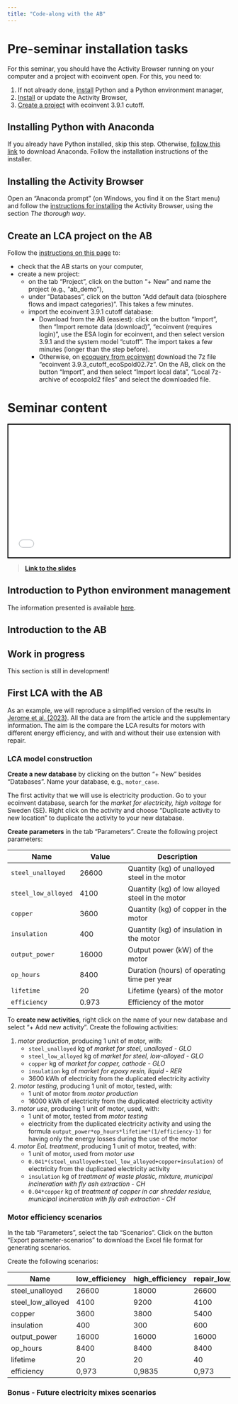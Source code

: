 ```yaml
---
title: "Code-along with the AB"
---
```


# Pre-seminar installation tasks

For this seminar, you should have the Activity Browser running on your computer and a project with ecoinvent open. For this, you need to:

1.  If not already done, [install](seminar_ab.qmd#installing-python-with-anaconda) Python and a Python environment manager,
2.  [Install](seminar_ab.qmd#installing-the-activity-browser) or update the Activity Browser,
3.  [Create a project](seminar_ab.qmd#create-an-lca-project-on-the-ab) with ecoinvent 3.9.1 cutoff.

## Installing Python with Anaconda

If you already have Python installed, skip this step. Otherwise, [follow this link](https://www.anaconda.com/download/) to download Anaconda. Follow the installation instructions of the installer.

## Installing the Activity Browser

Open an "Anaconda prompt" (on Windows, you find it on the Start menu) and follow the [instructions for installing](https://github.com/LCA-ActivityBrowser/activity-browser#installation) the Activity Browser, using the section *The thorough way*.

## Create an LCA project on the AB

Follow the [instructions on this page](https://github.com/LCA-ActivityBrowser/activity-browser#getting-started) to:

-   check that the AB starts on your computer,
-   create a new project:
    -   on the tab "Project", click on the button "+ New" and name the project (e.g., "ab_demo"),
    -   under "Databases", click on the button "Add default data (biosphere flows and impact categories)". This takes a few minutes.
    -   import the ecoinvent 3.9.1 cutoff database:
        -   Download from the AB (easiest): click on the button "Import", then "Import remote data (download)", "ecoinvent (requires login)", use the ESA login for ecoinvent, and then select version 3.9.1 and the system model "cutoff". The import takes a few minutes (longer than the step before).
        -   Otherwise, on [ecoquery from ecoinvent](https://ecoquery.ecoinvent.org/3.9.1/cutoff/files) download the 7z file "ecoinvent 3.9.3_cutoff_ecoSpold02.7z". On the AB, click on the button "Import", and then select "Import local data", "Local 7z-archive of ecospold2 files" and select the downloaded file.

# Seminar content

<div>

```{=html}
<iframe class="slide-deck" height="300" width="500" style="border:2px solid black;" src="presentations/presentation_seminar_ab.html"></iframe>
```

</div>

> [**Link to the slides**](presentations/presentation_seminar_ab.html)

## Introduction to Python environment management

The information presented is available [here](python.qmd#managing-python-virtual-environments).

## Introduction to the AB

::: callout-caution
## Work in progress

This section is still in development!
:::

## First LCA with the AB

As an example, we will reproduce a simplified version of the results in [Jerome et al. (2023)](https://doi.org/10.1016/j.resconrec.2023.107038). All the data are from the article and the supplementary information. The aim is the compare the LCA results for motors with different energy efficiency, and with and without their use extension with repair.

### LCA model construction

**Create a new database** by clicking on the button "+ New" besides "Databases". Name your database, e.g., `motor_case`.

The first activity that we will use is electricity production. Go to your ecoinvent database, search for the *market for electricity, high voltage* for Sweden (SE). Right click on the activity and choose "Duplicate activity to new location" to duplicate the activity to your new database.

**Create parameters** in the tab "Parameters". Create the following project parameters:

| Name                | Value | Description                                     |
|-----------------|-----------------|--------------------------------------|
| `steel_unalloyed`   | 26600 | Quantity (kg) of unalloyed steel in the motor   |
| `steel_low_alloyed` | 4100  | Quantity (kg) of low alloyed steel in the motor |
| `copper`            | 3600  | Quantity (kg) of copper in the motor            |
| `insulation`        | 400   | Quantity (kg) of insulation in the motor        |
| `output_power`      | 16000 | Output power (kW) of the motor                  |
| `op_hours`          | 8400  | Duration (hours) of operating time per year     |
| `lifetime`          | 20    | Lifetime (years) of the motor                   |
| `efficiency`        | 0.973 | Efficiency of the motor                         |

To **create new activities**, right click on the name of your new database and select "+ Add new activity". Create the following activities:

1.  *motor production*, producing 1 unit of motor, with:
    -   `steel_unalloyed` kg of *market for steel, unalloyed - GLO*
    -   `steel_low_alloyed` kg of *market for steel, low-alloyed - GLO*
    -   `copper` kg of *market for copper, cathode - GLO*
    -   `insulation` kg of *market for epoxy resin, liquid - RER*
    -   3600 kWh of electricity from the duplicated electricity activity
2.  *motor testing*, producing 1 unit of motor, tested, with:
    -   1 unit of motor from *motor production*
    -   16000 kWh of electricity from the duplicated electricity activity
3.  *motor use*, producing 1 unit of motor, used, with:
    -   1 unit of motor, tested from *motor testing*
    -   electricity from the duplicated electricity activity and using the formula `output_power*op_hours*lifetime*(1/efficiency-1)` for having only the energy losses during the use of the motor
4.  *motor EoL treatment*, producing 1 unit of motor, treated, with:
    -   1 unit of motor, used from *motor use*
    -   `0.041*(steel_unalloyed+steel_low_alloyed+copper+insulation)` of electricity from the duplicated electricity activity
    -   `insulation` kg of *treatment of waste plastic, mixture, municipal incineration with fly ash extraction - CH*
    -   `0.04*copper` kg of *treatment of copper in car shredder residue, municipal incineration with fly ash extraction - CH*

### Motor efficiency scenarios

In the tab "Parameters", select the tab "Scenarios". Click on the button "Export parameter-scenarios" to download the Excel file format for generating scenarios.

Create the following scenarios:

| Name              | low_efficiency | high_efficiency | repair_low_efficiency | repair_high_efficiency |
| ----------------- | -------------- | --------------- | --------------------- | ---------------------- |
| steel_unalloyed   | 26600          | 18000           | 26600                 | 18000                  |
| steel_low_alloyed | 4100           | 9200            | 4100                  | 9200                   |
| copper            | 3600           | 3800            | 5400                  | 5700                   |
| insulation        | 400            | 300             | 600                   | 450                    |
| output_power      | 16000          | 16000           | 16000                 | 16000                  |
| op_hours          | 8400           | 8400            | 8400                  | 8400                   |
| lifetime          | 20             | 20              | 40                    | 40                     |
| efficiency        | 0,973          | 0,9835          | 0,973                 | 0,9835                 |



### Bonus - Future electricity mixes scenarios

